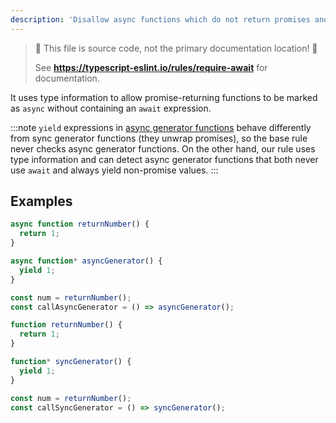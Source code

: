 ---
description: 'Disallow async functions which do not return promises and have no `await` expression.'
---


> 🛑 This file is source code, not the primary documentation location! 🛑
>
> See **https://typescript-eslint.io/rules/require-await** for documentation.

It uses type information to allow promise-returning functions to be marked as `async` without containing an `await` expression.

:::note
`yield` expressions in [async generator functions](https://developer.mozilla.org/en-US/docs/Web/JavaScript/Reference/Statements/async_function*) behave differently from sync generator functions (they unwrap promises), so the base rule never checks async generator functions. On the other hand, our rule uses type information and can detect async generator functions that both never use `await` and always yield non-promise values.
:::

## Examples

<Tabs>
<TabItem value="❌ Incorrect">

```ts
async function returnNumber() {
  return 1;
}

async function* asyncGenerator() {
  yield 1;
}

const num = returnNumber();
const callAsyncGenerator = () => asyncGenerator();
```

</TabItem>
<TabItem value="✅ Correct">

```ts
function returnNumber() {
  return 1;
}

function* syncGenerator() {
  yield 1;
}

const num = returnNumber();
const callSyncGenerator = () => syncGenerator();
```

</TabItem>
</Tabs>

